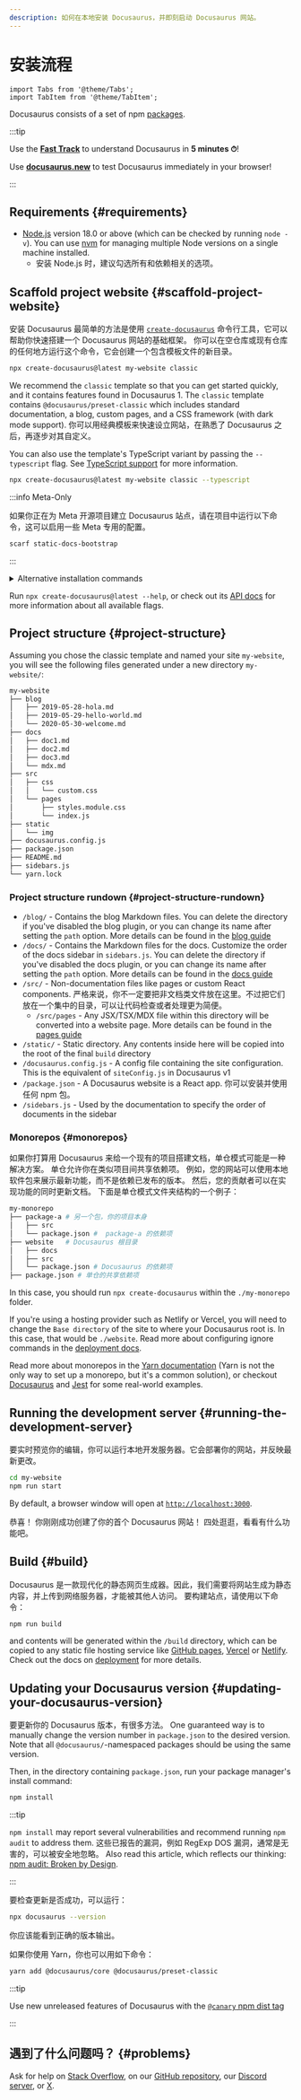 ```yaml
---
description: 如何在本地安装 Docusaurus，并即刻启动 Docusaurus 网站。
---
```


# 安装流程

```mdx-code-block
import Tabs from '@theme/Tabs';
import TabItem from '@theme/TabItem';
```

Docusaurus consists of a set of npm [packages](https://github.com/facebook/docusaurus/tree/main/packages).

:::tip

Use the **[Fast Track](introduction.mdx#fast-track)** to understand Docusaurus in **5 minutes ⏱**!

Use **[docusaurus.new](https://docusaurus.new)** to test Docusaurus immediately in your browser!

:::

## Requirements {#requirements}

- [Node.js](https://nodejs.org/en/download/) version 18.0 or above (which can be checked by running `node -v`). You can use [nvm](https://github.com/nvm-sh/nvm) for managing multiple Node versions on a single machine installed.
  - 安装 Node.js 时，建议勾选所有和依赖相关的选项。

## Scaffold project website {#scaffold-project-website}

安装 Docusaurus 最简单的方法是使用 [`create-docusaurus`](./api/misc/create-docusaurus.mdx) 命令行工具，它可以帮助你快速搭建一个 Docusaurus 网站的基础框架。 你可以在空仓库或现有仓库的任何地方运行这个命令，它会创建一个包含模板文件的新目录。

```bash
npx create-docusaurus@latest my-website classic
```

We recommend the `classic` template so that you can get started quickly, and it contains features found in Docusaurus 1. The `classic` template contains `@docusaurus/preset-classic` which includes standard documentation, a blog, custom pages, and a CSS framework (with dark mode support). 你可以用经典模板来快速设立网站，在熟悉了 Docusaurus 之后，再逐步对其自定义。

You can also use the template's TypeScript variant by passing the `--typescript` flag. See [TypeScript support](./typescript-support.mdx) for more information.

```bash
npx create-docusaurus@latest my-website classic --typescript
```

:::info Meta-Only

如果你正在为 Meta 开源项目建立 Docusaurus 站点，请在项目中运行以下命令，这可以启用一些 Meta 专用的配置。

```bash
scarf static-docs-bootstrap
```

:::

<details>
  <summary>Alternative installation commands</summary>

你也可以用你喜欢的包管理器来初始化新项目：

```bash npm2yarn
npm init docusaurus
```

</details>

Run `npx create-docusaurus@latest --help`, or check out its [API docs](./api/misc/create-docusaurus.mdx) for more information about all available flags.

## Project structure {#project-structure}

Assuming you chose the classic template and named your site `my-website`, you will see the following files generated under a new directory `my-website/`:

```bash
my-website
├── blog
│   ├── 2019-05-28-hola.md
│   ├── 2019-05-29-hello-world.md
│   └── 2020-05-30-welcome.md
├── docs
│   ├── doc1.md
│   ├── doc2.md
│   ├── doc3.md
│   └── mdx.md
├── src
│   ├── css
│   │   └── custom.css
│   └── pages
│       ├── styles.module.css
│       └── index.js
├── static
│   └── img
├── docusaurus.config.js
├── package.json
├── README.md
├── sidebars.js
└── yarn.lock
```

### Project structure rundown {#project-structure-rundown}

- `/blog/` - Contains the blog Markdown files. You can delete the directory if you've disabled the blog plugin, or you can change its name after setting the `path` option. More details can be found in the [blog guide](blog.mdx)
- `/docs/` - Contains the Markdown files for the docs. Customize the order of the docs sidebar in `sidebars.js`. You can delete the directory if you've disabled the docs plugin, or you can change its name after setting the `path` option. More details can be found in the [docs guide](./guides/docs/docs-introduction.mdx)
- `/src/` - Non-documentation files like pages or custom React components. 严格来说，你不一定要把非文档类文件放在这里。不过把它们放在一个集中的目录，可以让代码检查或者处理更为简便。
  - `/src/pages` - Any JSX/TSX/MDX file within this directory will be converted into a website page. More details can be found in the [pages guide](guides/creating-pages.mdx)
- `/static/` - Static directory. Any contents inside here will be copied into the root of the final `build` directory
- `/docusaurus.config.js` - A config file containing the site configuration. This is the equivalent of `siteConfig.js` in Docusaurus v1
- `/package.json` - A Docusaurus website is a React app. 你可以安装并使用任何 npm 包。
- `/sidebars.js` - Used by the documentation to specify the order of documents in the sidebar

### Monorepos {#monorepos}

如果你打算用 Docusaurus 来给一个现有的项目搭建文档，单仓模式可能是一种解决方案。 单仓允许你在类似项目间共享依赖项。 例如，您的网站可以使用本地软件包来展示最新功能，而不是依赖已发布的版本。 然后，您的贡献者可以在实现功能的同时更新文档。 下面是单仓模式文件夹结构的一个例子：

```bash
my-monorepo
├── package-a # 另一个包，你的项目本身
│   ├── src
│   └── package.json #  package-a 的依赖项
├── website   # Docusaurus 根目录
│   ├── docs
│   ├── src
│   └── package.json # Docusaurus 的依赖项
├── package.json # 单仓的共享依赖项
```

In this case, you should run `npx create-docusaurus` within the `./my-monorepo` folder.

If you're using a hosting provider such as Netlify or Vercel, you will need to change the `Base directory` of the site to where your Docusaurus root is. In this case, that would be `./website`. Read more about configuring ignore commands in the [deployment docs](./deployment.mdx#deploying-to-netlify).

Read more about monorepos in the [Yarn documentation](https://yarnpkg.com/features/workspaces) (Yarn is not the only way to set up a monorepo, but it's a common solution), or checkout [Docusaurus](https://github.com/facebook/docusaurus) and [Jest](https://github.com/facebook/jest) for some real-world examples.

## Running the development server {#running-the-development-server}

要实时预览你的编辑，你可以运行本地开发服务器。它会部署你的网站，并反映最新更改。

```bash npm2yarn
cd my-website
npm run start
```

By default, a browser window will open at [`http://localhost:3000`](http://localhost:3000).

恭喜！ 你刚刚成功创建了你的首个 Docusaurus 网站！ 四处逛逛，看看有什么功能吧。

## Build {#build}

Docusaurus 是一款现代化的静态网页生成器。因此，我们需要将网站生成为静态内容，并上传到网络服务器，才能被其他人访问。 要构建站点，请使用以下命令：

```bash npm2yarn
npm run build
```

and contents will be generated within the `/build` directory, which can be copied to any static file hosting service like [GitHub pages](https://pages.github.com/), [Vercel](https://vercel.com/) or [Netlify](https://www.netlify.com/). Check out the docs on [deployment](deployment.mdx) for more details.

## Updating your Docusaurus version {#updating-your-docusaurus-version}

要更新你的 Docusaurus 版本，有很多方法。 One guaranteed way is to manually change the version number in `package.json` to the desired version. Note that all `@docusaurus/`-namespaced packages should be using the same version.


<UpgradeGuide />

Then, in the directory containing `package.json`, run your package manager's install command:

```bash npm2yarn
npm install
```

:::tip

`npm install` may report several vulnerabilities and recommend running `npm audit` to address them. 这些已报告的漏洞，例如 RegExp DOS 漏洞，通常是无害的，可以被安全地忽略。 Also read this article, which reflects our thinking: [npm audit: Broken by Design](https://overreacted.io/npm-audit-broken-by-design/).

:::

要检查更新是否成功，可以运行：

```bash
npx docusaurus --version
```

你应该能看到正确的版本输出。

如果你使用 Yarn，你也可以用如下命令：

```bash
yarn add @docusaurus/core @docusaurus/preset-classic
```

:::tip

Use new unreleased features of Docusaurus with the [`@canary` npm dist tag](/community/canary)

:::

## 遇到了什么问题吗？ {#problems}

Ask for help on [Stack Overflow](https://stackoverflow.com/questions/tagged/docusaurus), on our [GitHub repository](https://github.com/facebook/docusaurus), our [Discord server](https://discordapp.com/invite/docusaurus), or [X](https://x.com/docusaurus).
